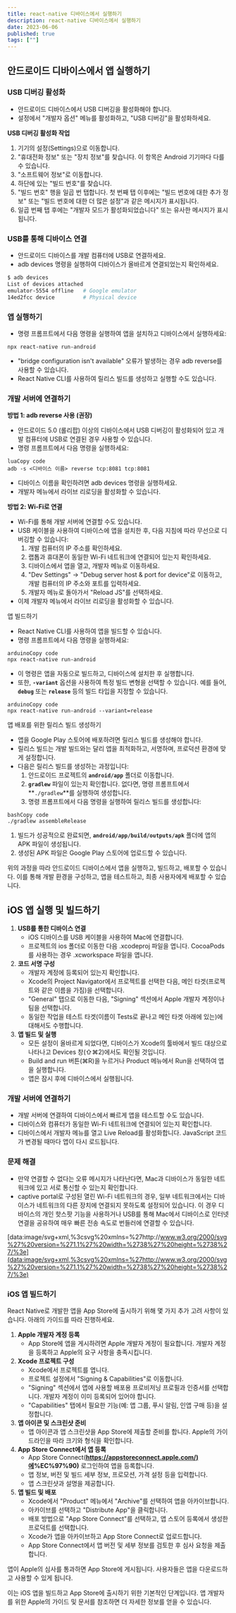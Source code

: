```yaml
---
title: react-native 디바이스에서 실행하기
description: react-native 디바이스에서 실행하기
date: 2023-06-06
published: true
tags: [""]
---
```


## 안드로이드 디바이스에서 앱 실행하기

### USB 디버깅 활성화

- 안드로이드 디바이스에서 USB 디버깅을 활성화해야 합니다.
- 설정에서 "개발자 옵션" 메뉴를 활성화하고, "USB 디버깅"을 활성화하세요.

**USB 디버깅 활성화 작업**

1. 기기의 설정(Settings)으로 이동합니다.
2. "휴대전화 정보" 또는 "장치 정보"를 찾습니다. 이 항목은 Android 기기마다 다를 수 있습니다.
3. "소프트웨어 정보"로 이동합니다.
4. 하단에 있는 "빌드 번호"를 찾습니다.
5. "빌드 번호" 행을 일곱 번 탭합니다. 첫 번째 탭 이후에는 "빌드 번호에 대한 추가 정보" 또는 "빌드 번호에 대한 더 많은 설정"과 같은 메시지가 표시됩니다.
6. 일곱 번째 탭 후에는 "개발자 모드가 활성화되었습니다" 또는 유사한 메시지가 표시됩니다.

### USB를 통해 디바이스 연결

- 안드로이드 디바이스를 개발 컴퓨터에 USB로 연결하세요.
- adb devices 명령을 실행하여 디바이스가 올바르게 연결되었는지 확인하세요.

```bash
$ adb devices
List of devices attached
emulator-5554 offline   # Google emulator
14ed2fcc device         # Physical device
```

### 앱 실행하기

- 명령 프롬프트에서 다음 명령을 실행하여 앱을 설치하고 디바이스에서 실행하세요:

```
npx react-native run-android
```

- "bridge configuration isn't available" 오류가 발생하는 경우 adb reverse를 사용할 수 있습니다.
- React Native CLI를 사용하여 릴리스 빌드를 생성하고 실행할 수도 있습니다.

### 개발 서버에 연결하기

**방법 1: adb reverse 사용 (권장)**

- 안드로이드 5.0 (롤리팝) 이상의 디바이스에서 USB 디버깅이 활성화되어 있고 개발 컴퓨터에 USB로 연결된 경우 사용할 수 있습니다.
- 명령 프롬프트에서 다음 명령을 실행하세요:

```
luaCopy code
adb -s <디바이스 이름> reverse tcp:8081 tcp:8081
```

- 디바이스 이름을 확인하려면 adb devices 명령을 실행하세요.
- 개발자 메뉴에서 라이브 리로딩을 활성화할 수 있습니다.

**방법 2: Wi-Fi로 연결**

- Wi-Fi를 통해 개발 서버에 연결할 수도 있습니다.
- USB 케이블을 사용하여 디바이스에 앱을 설치한 후, 다음 지침에 따라 무선으로 디버깅할 수 있습니다:
  1. 개발 컴퓨터의 IP 주소를 확인하세요.
  2. 랩톱과 휴대폰이 동일한 Wi-Fi 네트워크에 연결되어 있는지 확인하세요.
  3. 디바이스에서 앱을 열고, 개발자 메뉴로 이동하세요.
  4. "Dev Settings" → "Debug server host & port for device"로 이동하고, 개발 컴퓨터의 IP 주소와 포트를 입력하세요.
  5. 개발자 메뉴로 돌아가서 "Reload JS"를 선택하세요.
- 이제 개발자 메뉴에서 라이브 리로딩을 활성화할 수 있습니다.

앱 빌드하기

- React Native CLI를 사용하여 앱을 빌드할 수 있습니다.
- 명령 프롬프트에서 다음 명령을 실행하세요:

```
arduinoCopy code
npx react-native run-android
```

- 이 명령은 앱을 자동으로 빌드하고, 디바이스에 설치한 후 실행합니다.
- 또한, **`-variant`** 옵션을 사용하여 특정 빌드 변형을 선택할 수 있습니다. 예를 들어, **`debug`** 또는 **`release`** 등의 빌드 타입을 지정할 수 있습니다.

```
arduinoCopy code
npx react-native run-android --variant=release
```

앱 배포를 위한 릴리스 빌드 생성하기

- 앱을 Google Play 스토어에 배포하려면 릴리스 빌드를 생성해야 합니다.
- 릴리스 빌드는 개발 빌드와는 달리 앱을 최적화하고, 서명하며, 프로덕션 환경에 맞게 설정합니다.
- 다음은 릴리스 빌드를 생성하는 과정입니다:
  1. 안드로이드 프로젝트의 **`android/app`** 폴더로 이동합니다.
  2. **`gradlew`** 파일이 있는지 확인합니다. 없다면, 명령 프롬프트에서 **`./gradlew`**를 실행하여 생성합니다.
  3. 명령 프롬프트에서 다음 명령을 실행하여 릴리스 빌드를 생성합니다:

```
bashCopy code
./gradlew assembleRelease
```

1. 빌드가 성공적으로 완료되면, **`android/app/build/outputs/apk`** 폴더에 앱의 APK 파일이 생성됩니다.
2. 생성된 APK 파일은 Google Play 스토어에 업로드할 수 있습니다.

위의 과정을 따라 안드로이드 디바이스에서 앱을 실행하고, 빌드하고, 배포할 수 있습니다. 이를 통해 개발 환경을 구성하고, 앱을 테스트하고, 최종 사용자에게 배포할 수 있습니다.

## iOS 앱 실행 및 빌드하기

1. **USB를 통한 디바이스 연결**
   - iOS 디바이스를 USB 케이블을 사용하여 Mac에 연결합니다.
   - 프로젝트의 ios 폴더로 이동한 다음 .xcodeproj 파일을 엽니다. CocoaPods를 사용하는 경우 .xcworkspace 파일을 엽니다.
2. **코드 서명 구성**
   - 개발자 계정에 등록되어 있는지 확인합니다.
   - Xcode의 Project Navigator에서 프로젝트를 선택한 다음, 메인 타겟(프로젝트와 같은 이름을 가짐)을 선택합니다.
   - "General" 탭으로 이동한 다음, "Signing" 섹션에서 Apple 개발자 계정이나 팀을 선택합니다.
   - 동일한 작업을 테스트 타겟(이름이 Tests로 끝나고 메인 타겟 아래에 있는)에 대해서도 수행합니다.
3. **앱 빌드 및 실행**
   - 모든 설정이 올바르게 되었다면, 디바이스가 Xcode의 툴바에서 빌드 대상으로 나타나고 Devices 창(⇧⌘2)에서도 확인될 것입니다.
   - Build and run 버튼(⌘R)을 누르거나 Product 메뉴에서 Run을 선택하여 앱을 실행합니다.
   - 앱은 잠시 후에 디바이스에서 실행됩니다.

### 개발 서버에 연결하기

- 개발 서버에 연결하여 디바이스에서 빠르게 앱을 테스트할 수도 있습니다.
- 디바이스와 컴퓨터가 동일한 Wi-Fi 네트워크에 연결되어 있는지 확인합니다.
- 디바이스에서 개발자 메뉴를 열고 Live Reload를 활성화합니다. JavaScript 코드가 변경될 때마다 앱이 다시 로드됩니다.

### 문제 해결

- 만약 연결할 수 없다는 오류 메시지가 나타난다면, Mac과 디바이스가 동일한 네트워크에 있고 서로 통신할 수 있는지 확인합니다.
- captive portal로 구성된 열린 Wi-Fi 네트워크의 경우, 일부 네트워크에서는 디바이스가 네트워크의 다른 장치에 연결되지 못하도록 설정되어 있습니다. 이 경우 디바이스의 개인 핫스팟 기능을 사용하거나 USB를 통해 Mac에서 디바이스로 인터넷 연결을 공유하여 매우 빠른 전송 속도로 번들러에 연결할 수 있습니다.

[data:image/svg+xml,%3csvg%20xmlns=%27http://www.w3.org/2000/svg%27%20version=%271.1%27%20width=%2738%27%20height=%2738%27/%3e](data:image/svg+xml,%3csvg%20xmlns=%27http://www.w3.org/2000/svg%27%20version=%271.1%27%20width=%2738%27%20height=%2738%27/%3e)

### iOS 앱 빌드하기

React Native로 개발한 앱을 App Store에 출시하기 위해 몇 가지 추가 고려 사항이 있습니다. 아래의 가이드를 따라 진행하세요.

1. **Apple 개발자 계정 등록**
   - App Store에 앱을 게시하려면 Apple 개발자 계정이 필요합니다. 개발자 계정을 등록하고 Apple의 요구 사항을 충족시킵니다.
2. **Xcode 프로젝트 구성**
   - Xcode에서 프로젝트를 엽니다.
   - 프로젝트 설정에서 "Signing & Capabilities"로 이동합니다.
   - "Signing" 섹션에서 앱에 사용할 배포용 프로비저닝 프로필과 인증서를 선택합니다. 개발자 계정이 이미 등록되어 있어야 합니다.
   - "Capabilities" 탭에서 필요한 기능(예: 앱 그룹, 푸시 알림, 인앱 구매 등)을 설정합니다.
3. **앱 아이콘 및 스크린샷 준비**
   - 앱 아이콘과 앱 스크린샷을 App Store에 제출할 준비를 합니다. Apple의 가이드라인을 따라 크기와 형식을 확인합니다.
4. **App Store Connect에서 앱 등록**
   - App Store Connect(**[https://appstoreconnect.apple.com/)에](https://appstoreconnect.apple.com/)%EC%97%90)** 로그인하여 앱을 등록합니다.
   - 앱 정보, 버전 및 빌드 세부 정보, 프로모션, 가격 설정 등을 입력합니다.
   - 앱 스크린샷과 설명을 제공합니다.
5. **앱 빌드 및 배포**
   - Xcode에서 "Product" 메뉴에서 "Archive"를 선택하여 앱을 아카이브합니다.
   - 아카이브를 선택하고 "Distribute App"을 클릭합니다.
   - 배포 방법으로 "App Store Connect"를 선택하고, 앱 스토어 등록에서 생성한 프로덕트를 선택합니다.
   - Xcode가 앱을 아카이브하고 App Store Connect로 업로드합니다.
   - App Store Connect에서 앱 버전 및 세부 정보를 검토한 후 심사 요청을 제출합니다.

앱이 Apple의 심사를 통과하면 App Store에 게시됩니다. 사용자들은 앱을 다운로드하고 사용할 수 있게 됩니다.

이는 iOS 앱을 빌드하고 App Store에 출시하기 위한 기본적인 단계입니다. 앱 개발자를 위한 Apple의 가이드 및 문서를 참조하면 더 자세한 정보를 얻을 수 있습니다.
